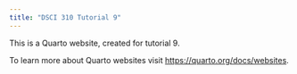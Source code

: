 ```yaml
---
title: "DSCI 310 Tutorial 9"
---
```


This is a Quarto website, created for tutorial 9.

To learn more about Quarto websites visit <https://quarto.org/docs/websites>.
